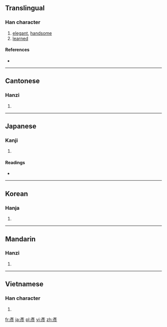 {{also|彦}}
==Translingual==

===Han character===
{{Han char|rn=59|rad=彡|as=06|sn=9|four=0022<sub>2</sub>|canj=卜竹竹竹竹 (YHHHH)}}

# [[elegant]], [[handsome]]
# [[learned]]

====References====
* {{Han ref|kx=0363.130|dkj=09980|dj=0682.100|hdz=20854.091|uh=5F65|ud=24421|bh=ABDB|bd=43995}}

----

==Cantonese==

===Hanzi===
{{yue-hanzi|jyut=|y=yin6|sim=彦}}

# {{defn|Cantonese|sort=彡06}}

----

==Japanese==

===Kanji===
{{ja-kanji|grade=|rs=彡06}}

# {{defn|Japanese|sort=彡06}}

====Readings====
* {{ja-readings|on=[[げん]] (gen)|kun=[[ひこ]] (hiko)}}

----

==Korean==

===Hanja===
{{ko-hanja|hangeul=언|eumhun=|rv=eon|mr=ŏn|y=en}}

# {{defn|Korean|sort=彡06}}

----

==Mandarin==

===Hanzi===
{{cmn-hanzi|sim=彦|pin=[[yàn]] ([[yan4]])|wg=yen<sup>4</sup>}}

# {{defn|Mandarin|sort=彡06}}

----

==Vietnamese==

===Han character===
{{vi-hantu|[[ngạn]]|rs=彡06}}

# {{defn|Vietnamese|sort=彡06}}

[[fr:彥]]
[[ja:彥]]
[[pl:彥]]
[[vi:彥]]
[[zh:彥]]